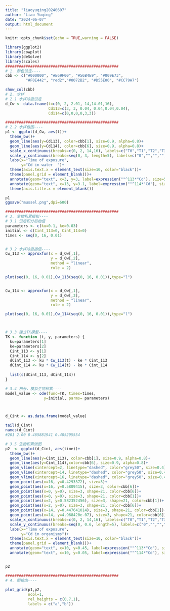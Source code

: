 ```yaml
---
title: "liaoyuqing20240607"
author: "Liao Yuqing"
date: "2024-06-07"
output: html_document
---
```


```r
knitr::opts_chunk$set(echo = TRUE,warning = FALSE)

```

```r
library(ggplot2)
library(cowplot)
library(deSolve)
library(scales)
##################################################
# 1. 颜色设定----
cbb <- c("#000000", "#E69F00", "#56B4E9", "#009E73", 
         "#F0E442", "red2","#0072B2", "#D55E00", "#CC79A7")

show_col(cbb)
# 2. 水样
# 2.1 水样浓度设定
d_Cw <- data.frame(t=c(0, 2, 2.01, 14,14.01,16),
                   Cd113=c(3, 3, 0.04, 0.04,0.04,0.04),
                   Cd114=c(0,0,0,0,3,3))

##################################################
# 2.2 水样做图----
p1 <- ggplot(d_Cw, aes(t))+
  theme_bw()+
  geom_line(aes(y=Cd113), color=cbb[1], size=0.9, alpha=0.8)+
  geom_line(aes(y=Cd114), color=cbb[6], size=0.9, alpha=0.8)+
  scale_x_continuous(breaks=c(0, 2, 14,16), labels=c("T0","T1","T2","T3"))+
  scale_y_continuous(breaks=seq(0, 3, length=5), labels=c("0","","","",""))+
  labs(x="Time of exposure",
       y="Cd in water  ")+
  theme(axis.text.x = element_text(size=10, color="black"))+
  theme(panel.grid = element_blank())+
  annotate(geom="text", x=3, y=3, label=expression(""^113*"Cd"), size=5)+
  annotate(geom="text", x=13, y=3.1, label=expression(""^114*"Cd"), size=5, color=cbb[6])+
  theme(axis.title.x = element_blank())

p1
ggsave("mussel.png",dpi=600)

##################################################
# 3. 生物积累模拟----
# 3.1 设定积分初始值
parameters <- c(ku=0.1, ke=0.03)
initial <- c(Cint_113=0, Cint_114=0)
times <- seq(0, 16, 0.01)


# 3.2 水样浓度插值----
Cw_113 <- approxfun(x = d_Cw[,1], 
                    y = d_Cw[,2], 
                    method = "linear", 
                    rule = 2)

plot(seq(0, 16, 0.01),Cw_113(seq(0, 16, 0.01)),type="l")


Cw_114 <- approxfun(x = d_Cw[,1], 
                    y = d_Cw[,3], 
                    method = "linear", 
                    rule = 2)

plot(seq(0, 16, 0.01),Cw_114(seq(0, 16, 0.01)),type="l")



# 3.3 建立TK模型----
TK <- function (t, y, parameters) {
  ku=parameters[1]
  ke=parameters[2]
  Cint_113 <- y[1]
  Cint_114 <- y[2]
  dCint_113 <- ku * Cw_113(t) - ke * Cint_113
  dCint_114 <- ku * Cw_114(t) - ke * Cint_114
  
  list(c(dCint_113, dCint_114))
}

# 3.4 积分，模拟生物积累----
model_value <- ode(func=TK, times=times,
                 y=initial, parms= parameters)



d_Cint <- as.data.frame(model_value)

tail(d_Cint)
names(d_Cint)
#201 2.00 0.465881941 0.485295554

# 3.5 生物积累做图
p2  <- ggplot(d_Cint, aes(time))+
  theme_bw()+
  geom_line(aes(y=Cint_113), color=cbb[1], size=0.9, alpha=0.8)+
  geom_line(aes(y=Cint_114),color=cbb[6], size=0.9, alpha=0.8)+
  geom_vline(xintercept=2, linetype="dashed", color="grey50", size=0.4)+
  geom_vline(xintercept=14, linetype="dashed", color="grey50", size=0.4)+
  geom_vline(xintercept=16, linetype="dashed", color="grey50", size=0.4)+
  geom_point(aes(x=16, y=0.4293372), size=3)+
  geom_point(aes(x=16, y=0.5809415), size=3, color=cbb[6])+
  geom_point(aes(x=0, y=0), size=3, shape=21, color=cbb[6])+
  geom_point(aes(x=0, y=0), size=3, shape=21, color=cbb[1])+
  geom_point(aes(x=2, y=0.582352456), size=3, shape=21, color=cbb[1])+
  geom_point(aes(x=2, y=0), size=3, shape=21, color=cbb[6])+
  geom_point(aes(x=14, y=0.447641014), size=3, shape=21, color=cbb[1])+
  geom_point(aes(x=14, y=4.968420e-07), size=3, shape=21, color=cbb[6])+
  scale_x_continuous(breaks=c(0, 2, 14,16), labels=c("T0","T1","T2","T3"))+
  scale_y_continuous(breaks=seq(0, 0.6, length=5), labels=c("0","","","",""))+
  labs(x="Time of exposure",
       y="Cd in organisms")+
  theme(axis.text.x = element_text(size=10, color="black"))+
  theme(panel.grid = element_blank())+
  annotate(geom="text", x=10, y=0.45, label=expression(""^113*"Cd"), size=4)+
  annotate(geom="text", x=10, y=0.05, label=expression(""^114*"Cd"), size=4, color=cbb[6])


p2

##################################################  
# 4. 图输出----  
  
plot_grid(p1,p2, 
          ncol=1, 
          rel_heights = c(0.7,1),
          labels = c("a","b"))  
```

